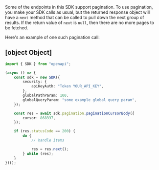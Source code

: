 Some of the endpoints in this SDK support pagination. To use pagination, you make your SDK calls as usual, but the
returned response object will have a `next` method that can be called to pull down the next group of results. If the
return value of `next` is `null`, then there are no more pages to be fetched.

Here's an example of one such pagination call:


## [object Object]

```typescript copy
import { SDK } from "openapi";

(async () => {
    const sdk = new SDK({
        security: {
            apiKeyAuth: "Token YOUR_API_KEY",
        },
        globalPathParam: 100,
        globalQueryParam: "some example global query param",
    });

    const res = await sdk.pagination.paginationCursorBody({
        cursor: 868337,
    });

    if (res.statusCode == 200) {
        do {
            // handle items

            res = res.next();
        } while (res);
    }
})();

```